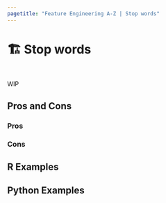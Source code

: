 ```yaml
---
pagetitle: "Feature Engineering A-Z | Stop words"
---
```


# 🏗️ Stop words {#sec-text-stopwords}

::: {style="visibility: hidden; height: 0px;"}
## Stop words
:::

WIP

## Pros and Cons

### Pros

### Cons

## R Examples

## Python Examples

